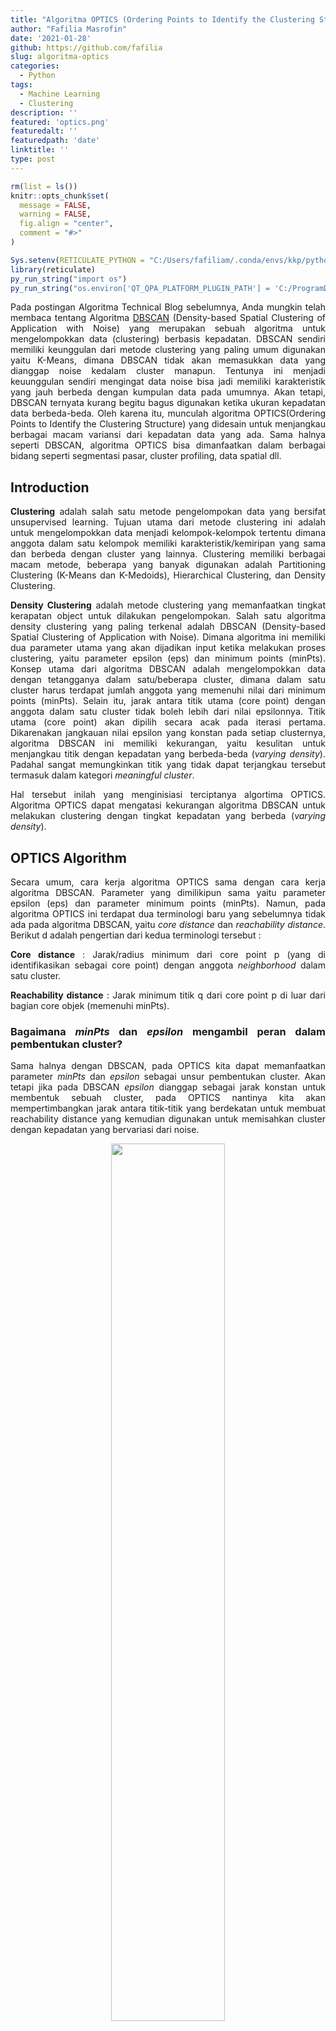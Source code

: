 ```yaml
---
title: "Algoritma OPTICS (Ordering Points to Identify the Clustering Structure)"
author: "Fafilia Masrofin"
date: '2021-01-28'
github: https://github.com/fafilia
slug: algoritma-optics
categories:
  - Python
tags:
  - Machine Learning
  - Clustering
description: ''
featured: 'optics.png'
featuredalt: ''
featuredpath: 'date'
linktitle: ''
type: post
---
```


<style>
body {
text-align: justify}
</style>

```r
rm(list = ls())
knitr::opts_chunk$set(
  message = FALSE,
  warning = FALSE,
  fig.align = "center",
  comment = "#>"
)
```

```r
Sys.setenv(RETICULATE_PYTHON = "C:/Users/fafiliam/.conda/envs/kkp/python.exe") #isi env
library(reticulate)
py_run_string("import os")
py_run_string("os.environ['QT_QPA_PLATFORM_PLUGIN_PATH'] = 'C:/ProgramData/Anaconda3/Library/plugins/platforms'")
```

Pada postingan Algoritma Technical Blog sebelumnya, Anda mungkin telah membaca tentang Algoritma [DBSCAN](https://algotech.netlify.app/blog/dbscan-clustering/) (Density-based Spatial Clustering of Application with Noise) yang merupakan sebuah algoritma untuk mengelompokkan data (clustering) berbasis kepadatan. DBSCAN sendiri memiliki keunggulan dari metode clustering yang paling umum digunakan yaitu K-Means, dimana DBSCAN tidak akan memasukkan data yang dianggap noise kedalam cluster manapun. Tentunya ini menjadi keuunggulan sendiri mengingat data noise bisa jadi memiliki karakteristik yang jauh berbeda dengan kumpulan data pada umumnya. Akan tetapi, DBSCAN ternyata kurang begitu bagus digunakan ketika ukuran kepadatan data berbeda-beda. Oleh karena itu, munculah algoritma OPTICS(Ordering Points to Identify the Clustering Structure) yang didesain untuk menjangkau berbagai macam variansi dari kepadatan data yang ada. Sama halnya seperti DBSCAN, algoritma OPTICS bisa dimanfaatkan dalam berbagai bidang seperti segmentasi pasar, cluster profiling, data spatial dll. 

## Introduction
**Clustering** adalah salah satu metode pengelompokan data yang bersifat unsupervised learning. Tujuan utama dari metode clustering ini adalah untuk mengelompokkan data menjadi kelompok-kelompok tertentu dimana anggota dalam satu kelompok memiliki karakteristik/kemiripan yang sama dan berbeda dengan cluster yang lainnya.
Clustering memiliki berbagai macam metode, beberapa yang banyak digunakan adalah Partitioning Clustering (K-Means dan K-Medoids), Hierarchical Clustering, dan Density Clustering.

**Density Clustering** adalah metode clustering yang memanfaatkan tingkat kerapatan object untuk dilakukan pengelompokan. Salah satu algoritma density clustering yang paling terkenal adalah DBSCAN (Density-based Spatial Clustering of Application with Noise). Dimana algoritma ini memiliki dua parameter utama yang akan dijadikan input ketika melakukan proses clustering, yaitu parameter epsilon (eps) dan minimum points (minPts).
Konsep utama dari algoritma DBSCAN adalah mengelompokkan data dengan tetangganya dalam satu/beberapa cluster, dimana dalam satu cluster harus terdapat jumlah anggota yang memenuhi nilai dari minimum points (minPts). Selain itu, jarak antara titik utama (core point) dengan anggota dalam satu cluster tidak boleh lebih dari nilai epsilonnya. Titik utama (core point) akan dipilih secara acak pada iterasi pertama.
Dikarenakan jangkauan nilai epsilon yang konstan pada setiap clusternya, algoritma DBSCAN ini memiliki kekurangan, yaitu kesulitan untuk menjangkau titik dengan kepadatan yang berbeda-beda (*varying density*). Padahal sangat memungkinkan titik yang tidak dapat terjangkau tersebut termasuk dalam kategori *meaningful cluster*.

Hal tersebut inilah yang menginisiasi terciptanya algortima OPTICS. Algoritma OPTICS dapat mengatasi kekurangan algoritma DBSCAN untuk melakukan clustering dengan tingkat kepadatan yang berbeda (*varying density*).

## OPTICS Algorithm
Secara umum, cara kerja algoritma OPTICS sama dengan cara kerja algoritma DBSCAN. Parameter yang dimilikipun sama yaitu parameter epsilon (eps) dan parameter minimum points (minPts). Namun, pada algoritma OPTICS ini terdapat dua terminologi baru yang sebelumnya tidak ada pada algoritma DBSCAN, yaitu *core distance* dan *reachability distance*.
Berikut d adalah pengertian dari kedua terminologi tersebut :

**Core distance** : Jarak/radius minimum dari core point p (yang di identifikasikan sebagai core point) dengan anggota *neighborhood* dalam satu cluster.

**Reachability distance** : Jarak minimum titik q dari core point p di luar dari bagian core objek (memenuhi minPts).

### Bagaimana *minPts* dan *epsilon* mengambil peran dalam pembentukan cluster?

Sama halnya dengan DBSCAN, pada OPTICS kita dapat memanfaatkan parameter *minPts* dan *epsilon* sebagai unsur pembentukan cluster. Akan tetapi jika pada DBSCAN *epsilon* dianggap sebagai jarak konstan untuk membentuk sebuah cluster, pada OPTICS nantinya kita akan mempertimbangkan jarak antara titik-titik yang berdekatan untuk membuat reachability distance yang kemudian digunakan untuk memisahkan cluster dengan kepadatan yang bervariasi dari noise.

<center> ![](/img/optics/OPTICS_SEarch_Distance.PNG){width="60%"} </center>

Parameter *minPts* pada OPTICS digunakan untuk menentukan jumlah minimum fitur/titik yang diperlukan untuk mempertimbangkan pengelompokan titik-titik pada sebuah cluster. Misalnya jika kita memiliki sejumlah cluster berbeda dengan ukuran mulai dari 10 titik hingga 50 titik dan kita menetapkan nilai *minPts* sebanyak 20, maka untuk semua cluster yang memiliki anggota kurang dari 20 titik akan dianggap sebagai noise karena tidak membentuk pengelompokan yang cukup besar untuk dianggap sebagai cluster atau titik-titik tersebut akan digabungkan dengan cluster terdekat untuk memenuhi jumlah minimum titik yang diperlukan.

Pada OPTICS, epsilon diperlakukan sebagai jarak maksimum yang akan dibandingkan dengan jarak inti (core distance). OPTICS menggunakan konsep jarak jangkauan maksimum, yaitu jarak dari titik ke tetangga terdekatnya yang belum pernah dikunjungi oleh pencarian (titik-titik pada boundary 2). OPTICS akan mencari semua jarak tetangga dalam jangkauan epsilon yang ditentukan, kemudian membandingkan masing-masing titik tersebut dengan core distance. Jika ada jarak yang lebih kecil dari jarak inti(semua titik yang masuk pada boundary 1), maka titik tersebut menetapkan core distance sebagai reachability distance-nya (CD=RD). Jika semua jarak lebih besar dari jarak inti(semua titik yang ada di boundary 2), maka jarak terkecil ditetapkan sebagai reachability distancenya. Jarak ini kemudian digunakan untuk membuat reachable plot, yang merupakan plot terurut dari reachability distance yang digunakan untuk mendeteksi cluster.

### Bagaimana reachability distance berperan dalam pembentukan reachable plot?
Untuk semua titik pada dataset akan dihitung reachability distancenya karena jarak ini nantinya akan digunakan dan dipetakan pada reachability plot. Gambar di bawah ini menggambarkan ilustrasi pembentukan cluster dari reachability plot.

<center> ![](/img/optics/Reachability_Plot.PNG){width="60%"} </center>

Lembah dalam reachability plot mewakili cluster yang berbeda untuk setiap pola dari titik-titik tertentu. Semakin padat sebuah cluster, semakin rendah reachability distance-nya, dan semakin rendah lembah pada plot (cluster warna pink adalah contoh cluster yang paling padat diantara cluster lainnya). Cluster yang kurang padat memiliki reachability distance yang lebih tinggi dan bentuk lembah yang lebih tinggi pada plot (contohnya pada cluster hijau tua adalah yang paling tidak padat). Selain lembah kita juga melihat puncak pada reachability plot. Puncak mewakili jarak yang diperlukan dari satu cluster ke cluster lain, atau dari cluster ke titik noise kemudian ke cluster lainnya, tergantung pada konfigurasi himpunan titik-titik pada sebuah data(urutan reachability plotnya).

<center> ![](/img/optics/ilustrasi_lembah_puncak.PNG){width="60%"} </center>

Puncak dapat terjadi di reachability plot ketika epsilon kurang dari core distance terbesar. Aspek penting dalam pengelompokan OPTICS adalah menentukan cara mendeteksi cluster dari reachability plot yang dapat dilakukan dengan menggunakan parameter Sensitivitas Cluster.

### Cluster Sensitivity (OPTICS)

Di dalam algoritma OPTICS terdapat parameter *sensitivity* yang dapat digunakan untuk menentukan sedikit atau banyaknya cluster yang terbentuk. Parameter tersebut adalah *low cluster sensitivity* dan *high cluster sensitivity*.

Konsep dari *high cluster sensitivity* adalah memperlakukan setiap puncak pada urutan *reachability distance* yang terbentuk sebagai pemisah antara tiap cluster. Sehingga hal ini memungkinkan jumlah cluster yang terbentuk semakin banyak. Sedangkan *low cluster sensitivity* bersifat sebaliknya, *low sensitivity* hanya mempertimbangkan puncak yang bentuknya signifikan. Sehingga jumlah cluster yang terbentuk akan lebih sedikit jika dibandingkan dengan *high sensitivity*.

Agar memudahkan dalam memahami *cluster sensitivity* berikut di bawah ini adalah ilustrasinya :

<center> ![](/img/optics/sensitivity.JPG){width="60%"} </center>

### Membandingkan method DBSCAN dengan OPTICS

Sebelumnya, sudah dijelaskan bahwa perbedaan mendasar antara DBSCAN dan OPTICS terletak pada terminologi *reachability distance* dan *core distance* nya. Dimana dengan adanya *reachability distance* yang terurut, OPTICS dapat mengatasi kelemahan DBSCAN saat menjangkau titik yang berpotensi sebagai *meaningful cluster*. Berikut di bawah ini, dijelaskan perbandingan konsep keduanya dalam bentuk ilustrasi gambar.

#### 1. DBSCAN

<center> ![](/img/optics/dbscan.JPG){width="60%"} </center>

Kekurangan dari algoritma DBSCAN adalah menjadikan nilai epsilonnya sebagai parameter *cut off* atau *threshold*, sehingga apabila diperhatikan pada gambar diatas, nilai diatas batas *cut off* akan diidentifikasi sebagai *noise*. Padahal sangat memungkinkan *noise* tersebut sebenarnya adalah *meaningful cluster*.

#### 2. OPTICS

<center> ![](/img/optics/optics.JPG){width="60%"} </center>

Berbeda dengan DBSCAN, dikarenakan OPTICS menerapkan konsep *reachability distance* dan tidak mempertimbangkan nilai *epsilon* maka algoritma ini mampu menjangkau object-object yang berpotensi untuk dikategorikan sebagai cluster. Apabila diperhatikan pada ilustrasi diatas, noise yang dianggap oleh DBSCAN akan dianggap sebagai cluster baru pada algoritma ini. 

### Contoh Implementasi OPTICS pada Python

#### Import Libraries

Sebelum kita jauh ke analisis selanjutnya, pertama import terlebih dahulu semua library yang dibutuhkan diantaranya yaitu:
- `pandas` : digunakan untuk data analisis
- `numpy` : digunakan untuk melakukan komputasi scientific
- `matplotlib` : digunakan untuk visualisasi data
- `sklearn` : digunakan untuk pemrosesan unsupervised learning (clustering)

```python
import pandas as pd 
import numpy as np 
import matplotlib.pyplot as plt 
import seaborn as sns
from matplotlib import gridspec 
from sklearn.cluster import OPTICS, cluster_optics_dbscan 
from sklearn.preprocessing import normalize, StandardScaler 
```

#### Exploratory Data Analysis

Sebagai contoh yang paling sederhana, kita akan mencoba untuk melakukan segmentasi pelanggan dari data custmoer pada sebuah pusat perbelanjaan. 

```python
data = pd.read_csv('data_input/Mall_Customers.csv') 
data.head()
```

Berikut ini deskripsi untuk masing-masing kolom yang ada pada data `mall_customer.csv`:

- `CustomerID` : ID pelanggan 
- `Gender` : jenis kelamin pelanggan
- `Age` : umur pelanggan
- `Annual Income` : pendapatan per tahun pelanggan (dalam satuan dollar)
- `Spending score` : parameter yang diberikan berdasarkan perilaku pelanggan dan data pembelian (1-100)

##### 1. Distribusi Age vs. Spending Score

```python
plt.figure(figsize=(10,8))
sns.scatterplot(data=data, x="Age", y="Spending Score (1-100)", hue="Gender")
```

Hasil visualisasi di atas menunjukkan bahwa kebanyakan pelanggan laki-laki ataupun perempuan pada rentang usia 20-40 tahun memiliki spending score yang beragam mulai dari yang paling kecil hingga mendekati 100. Sementara pelanggan laki-laki atau perempuan pada rentang usia >40 tahun cenderung memiliki spending score yang tidak terlalu tinggi yaitu maksimal pada score <65. Itu artinya, orang-orang yang sering berbelanja di mall didominasi oleh kalangan remaja dan dewasa. 

##### 2. Distribusi Annual Income vs. Spending Score

```python
plt.figure(figsize=(10,8))
sns.scatterplot(data=data, x="Spending Score (1-100)", y="Annual Income (k$)", hue="Gender")
```

Hasil visualisasi di atas menunjukkan tidak ada trend tertentu yang menggambarkan pola hubungan spending score dengan annual income karena data pelanggan menyebar ke semua nilai.

#### Normalisasi data

Untuk tujuan analisis selanjutnya, kolom `CustomerID` dan `Gender` tidak akan diikutsertakan mengingat perhitungan clustering hanya membutuhkan kolom-kolom numerik. Selain itu, kita juga melakukan normalisasi terhadap data dikarenakan rentang nilai pada setiap kolom berbeda-beda. 

```python

drop_features = ['CustomerID', 'Gender'] 
data = data.drop(drop_features, axis = 1) 
data.fillna(method ='ffill', inplace = True) 

# Melakukan proses scaling untuk standarisasi nilai 
scaler = StandardScaler() 
X_scaled = scaler.fit_transform(data) 

# Melakukan normalisasi untuk membuat normal distribusi
X_normalized = normalize(X_scaled) 

# Converting numpy ke dalam data frame
X_normalized = pd.DataFrame(X_normalized) 

# Melakukan rename kolom
X_normalized.columns = data.columns 

X_normalized.head() 
```

#### Membuat model Clustering

Pada tahap ini dibuat 3 model clustering sebagai perbandingan, yaitu:
- Model Optics
- Model DBSCAN dengan epsilon = 0.5
- Model DBSCAN dengan epsilon = 0.25

```python
optics_model = OPTICS(min_samples = 10, xi = 0.05) 

optics_model.fit(X_normalized) 
```

Untuk membuat model OPTICS seperti di atas dapat memanfaatkan fungsi `OPTICS()` yang terdapat pada `sklearn` dengan beberapa parameter yang dapat digunakan seperti:
- `min_samples` : banyaknya observasi/point untuk menentukan sebuah titik tertentu dijadikan sebagai core point.
- `xi` : menentukan kecuraman minimum pada *reachability plot* yang merupakan batas cluster (parameter ini digunakan ketika parameter `cluster_method` di set sebagai `xi`/secara default untuk OPTICS nilainya adalah `xi`.

```python
# Membuat label berdasarkan model DBSCAN dengan eps = 0.5 
labels1 = cluster_optics_dbscan(reachability = optics_model.reachability_, 
    core_distances = optics_model.core_distances_, 
    ordering = optics_model.ordering_, eps = 0.5) 

# Membuat label berdasarkan model DBSCAN dengan eps = 0.5  eps = 0.25 
labels2 = cluster_optics_dbscan(reachability = optics_model.reachability_, 
    core_distances = optics_model.core_distances_, 
    ordering = optics_model.ordering_, eps = 0.25) 

space = np.arange(len(X_normalized)) 

# Menyimpan reachability distance dari setiap titik /point
reachability = optics_model.reachability_[optics_model.ordering_] 

# Menyimpan label cluster dari setiap titik/point 
labels = optics_model.labels_[optics_model.ordering_] 

print(labels)

```

```python
print(labels1)
```

```python
print(labels2)
```

```python
# Membuat framework untuk tujuan visualisasi 
plt.figure(figsize =(15, 10)) 
G = gridspec.GridSpec(2, 3) 
ax1 = plt.subplot(G[0, :]) 
ax2 = plt.subplot(G[1, 0]) 
ax3 = plt.subplot(G[1, 1]) 
ax4 = plt.subplot(G[1, 2]) 

# Visualisasi Plot Reachability-Distance  
colors = ['c.', 'b.', 'r.', 'y.', 'g.'] 
for Class, colour in zip(range(0, 5), colors): 
    Xk = space[labels == Class] 
    Rk = reachability[labels == Class] 
    ax1.plot(Xk, Rk, colour, alpha = 0.3) 
ax1.plot(space[labels == -1], reachability[labels == -1], 'k.', alpha = 0.3) 
ax1.plot(space, np.full_like(space, 2., dtype = float), 'k-', alpha = 0.5) 
ax1.plot(space, np.full_like(space, 0.5, dtype = float), 'k-.', alpha = 0.5) 
ax1.set_ylabel('Reachability Distance') 
ax1.set_title('Reachability Plot') 

# Visualisasi OPTICS Clustering 
colors = ['c.', 'b.', 'r.', 'y.', 'g.'] 
for Class, colour in zip(range(0, 5), colors): 
    Xk = X_normalized[optics_model.labels_ == Class] 
    ax2.plot(Xk.iloc[:, 1], Xk.iloc[:, 2], colour, alpha = 0.3) 

ax2.plot(X_normalized.iloc[optics_model.labels_ == -1, 0], 
        X_normalized.iloc[optics_model.labels_ == -1, 1], 
    'k+', alpha = 0.1) 
ax2.set_title('OPTICS Clustering') 

# Visualisasi DBSCAN Clustering dengan eps = 0.5 
colors = ['c.', 'b.', 'r.', 'y.', 'g.'] 
for Class, colour in zip(range(0, 6), colors): 
    Xk = X_normalized[labels1 == Class] 
    ax3.plot(Xk.iloc[:, 1], Xk.iloc[:, 2], colour, alpha = 0.3, marker ='.') 

ax3.plot(X_normalized.iloc[labels1 == -1, 0], 
        X_normalized.iloc[labels1 == -1, 1], 
    'k+', alpha = 0.1) 
ax3.set_title('DBSCAN clustering with eps = 0.5') 

# Visualisasi DBSCAN Clustering dengan eps = 0.25 
colors = ['c.', 'y.', 'm.', 'g.'] 
for Class, colour in zip(range(0, 4), colors): 
    Xk = X_normalized.iloc[labels2 == Class] 
    ax4.plot(Xk.iloc[:, 1], Xk.iloc[:, 2], colour, alpha = 0.3) 

ax4.plot(X_normalized.iloc[labels2 == -1, 0], 
        X_normalized.iloc[labels2 == -1, 1], 
    'k+', alpha = 0.1) 
ax4.set_title('DBSCAN Clustering with eps = 0.25') 

plt.tight_layout() 
plt.show() 
```

DAri hasil Visualisasi ketiga model dapat dilihat bahwa:

- Custering OPTICS menghasilkan 5 cluster dengan beberapa outlier. Clustering DBSCAN menggunakan epsilon 0.5 menghasilkan 2 cluster tanpa adanya outlier. Clustering DBSCAN dengan menggunakan epsilon 0.25 menghasilkan 4 cluster dengan beberapa outlier.

- Pada OPTICS, kelompok atau cluster amatan yang memiliki annual income tinggi dan spending score rendah dapat menjadi perhatian pihak Mall karena kelompok orang ini bisa menjadi customer yang berpotensi menghasilkan revenue tinggi di masa depan(profitable)

- Pada OPTICS, kelompok cluster dengan annual income cenderung rendah dan nilai spending score rendah dapat menjadi sasaran pasar untuk meningkatkan revenue dengan memberikan banyak promosi.

# Kesimpulan

Baik algoritma DBSCAN ataupun OPTICS baik digunakan untuk mengelompokkan data yang mengandung *noise*. Akan tetapi, algoritma OPTICS jauh lebih baik digunakan untuk data yang memiliki tingkat kepadatan yang beragam. Karena tidak seperti DBSCAN yang menganggap setiap kepadatan sama, oleh karenanya kompleksitas algoritma OPTICS-pun juga jauh lebih besar  karena perhitungan dalam mencari *core point* dan *reachability distance* akan sangat memakan waktu. Selain itu, untuk kebutuhan clustering algoritma OPTICS juga dianjurkan digunakan untuk ukuran data yang lebih besar.

# Referensi

- [Dokumentasi OPTICS pada library sklearn](https://scikit-learn.org/stable/modules/generated/sklearn.cluster.OPTICS.html)

- [Mall Customer Dataset](https://www.kaggle.com/vjchoudhary7/customer-segmentation-tutorial-in-python)

- [OPTICS Algorithm](https://en.wikipedia.org/wiki/OPTICS_algorithm)



